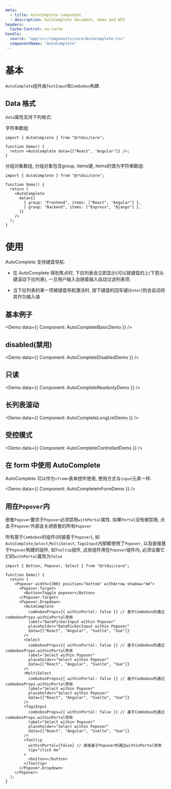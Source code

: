 ```yaml
---
meta:
  - title: AutoComplete Component
  - description: AutoComplete document, demo and API
headers:
  Cache-Control: no-cache
handle:
  source: "app/src/components/core/AutoComplete.tsx"
  componentName: "AutoComplete"
---
```



# 基本

`AutoComplete`组件由`TextInput`和`Combobox`构建.

## Data 格式

`data`属性支持下列格式:

字符串数组:

```tsx
import { AutoComplete } from "@rtdui/core";

function Demo() {
  return <AutoComplete data={["React", "Angular"]} />;
}
```

分组对象数组, 分组对象包含group, items键, items的值为字符串数组:

```tsx
import { AutoComplete } from "@rtdui/core";

function Demo() {
  return (
    <AutoComplete
      data={[
        { group: "Frontend", items: ["React", "Angular"] },
        { group: "Backend", items: ["Express", "Django"] },
      ]}
    />
  );
}
```

# 使用

AutoComplete 支持键盘导航:

- 在 AutoComplete 得到焦点时, 下拉列表会立即显示(可以按键盘的上/下箭头键滚动下拉列表), 一旦用户输入会随着输入自动过滤列表项.

- 当下拉列表的某一项被键盘导航激活时, 按下键盘的回车键(`Enter`)则会自动将其作为输入值

## 基本例子

<Demo data={{ Component: AutoCompleteBasicDemo }} />

## disabled(禁用)

<Demo data={{ Component: AutoCompleteDisabledDemo }} />

## 只读

<Demo data={{ Component: AutoCompleteReadonlyDemo }} />

## 长列表滚动

<Demo data={{ Component: AutoCompleteLongListDemo }} />

## 受控模式

<Demo data={{ Component: AutoCompleteControlledDemo }} />

## 在 form 中使用 AutoComplete

AutoComplete 可以作为`<from>`表单控件使用, 使用方式与`input`元素一样:

<Demo data={{ Component: AutoCompleteInFormDemo }} />

## 用在`Popover`内

嵌套`Popover`要求子`Popover`必须禁用`withPortal`属性. 如果`Portal`没有被禁用, 点击子`Popover`外部会关闭嵌套的所有`Popover`

所有基于`Combobox`的组件(间接基于`Popover`), 如`AutoComplete`,`Select`,`MultiSelect`, `TagsInput`内部都使用了`Popover`, 以及直接基于`Popover`构建的组件, 如`Tooltip`组件, 这些组件用在`Popover`组件内, 必须设置它们的`withPortal`属性为`false`

```tsx
import { Button, Popover, Select } from "@rtdui/core";

function Demo() {
  return (
    <Popover width={300} position="bottom" withArrow shadow="md">
      <Popover.Target>
        <Button>Toggle popover</Button>
      </Popover.Target>
      <Popover.Dropdown>
        <AutoComplete
          comboboxProps={{ withinPortal: false }} // 基于Combobox的通过comboboxProps.withinPortal禁用
          label="DatePickerInput within Popover"
          placeholder="DatePickerInput within Popover"
          data={["React", "Angular", "Svelte", "Vue"]}
        />
        <Select
          comboboxProps={{ withinPortal: false }} // 基于Combobox的通过comboboxProps.withinPortal禁用
          label="Select within Popover"
          placeholder="Select within Popover"
          data={["React", "Angular", "Svelte", "Vue"]}
        />
        <MultiSelect
          comboboxProps={{ withinPortal: false }} // 基于Combobox的通过comboboxProps.withinPortal禁用
          label="Select within Popover"
          placeholder="Select within Popover"
          data={["React", "Angular", "Svelte", "Vue"]}
        />
        <TagsInput
          comboboxProps={{ withinPortal: false }} // 基于Combobox的通过comboboxProps.withinPortal禁用
          label="Select within Popover"
          placeholder="Select within Popover"
          data={["React", "Angular", "Svelte", "Vue"]}
        />
        <Tooltip
          withinPortal={false} // 直接基于Popover的通过withinPortal禁用
          tip="click me"
        >
          <button></button>
        </Tooltip>
      </Popover.Dropdown>
    </Popover>
  );
}
```
